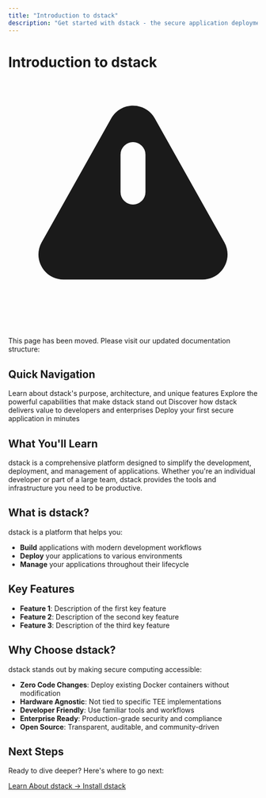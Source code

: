 ```yaml
---
title: "Introduction to dstack"
description: "Get started with dstack - the secure application deployment platform"
---
```


# Introduction to dstack

<div className="bg-yellow-50 border-l-4 border-yellow-400 p-4 mb-6">
  <div className="flex">
    <div className="flex-shrink-0">
      <svg className="h-5 w-5 text-yellow-400" viewBox="0 0 20 20" fill="currentColor">
        <path fillRule="evenodd" d="M8.257 3.099c.765-1.36 2.722-1.36 3.486 0l5.58 9.92c.75 1.334-.213 2.98-1.742 2.98H4.42c-1.53 0-2.493-1.646-1.743-2.98l5.58-9.92zM11 13a1 1 0 11-2 0 1 1 0 012 0zm-1-8a1 1 0 00-1 1v3a1 1 0 002 0V6a1 1 0 00-1-1z" clipRule="evenodd" />
      </svg>
    </div>
    <div className="ml-3">
      <p className="text-sm text-yellow-700">
        This page has been moved. Please visit our updated documentation structure:
      </p>
    </div>
  </div>
</div>

## Quick Navigation

<CardGroup cols={2}>
  <Card title="What is dstack?" icon="info-circle" href="/docs/overview/what-is-dstack">
    Learn about dstack's purpose, architecture, and unique features
  </Card>
  <Card title="Key Features" icon="star" href="/docs/overview/key-features">
    Explore the powerful capabilities that make dstack stand out
  </Card>
  <Card title="Benefits" icon="chart-line" href="/docs/overview/benefits">
    Discover how dstack delivers value to developers and enterprises
  </Card>
  <Card title="Quick Start" icon="rocket" href="/docs/getting-started/first-deployment">
    Deploy your first secure application in minutes
  </Card>
</CardGroup>

## What You'll Learn

dstack is a comprehensive platform designed to simplify the development, deployment, and management of applications. Whether you're an individual developer or part of a large team, dstack provides the tools and infrastructure you need to be productive.

## What is dstack?

dstack is a platform that helps you:

- **Build** applications with modern development workflows
- **Deploy** your applications to various environments
- **Manage** your applications throughout their lifecycle

## Key Features

- **Feature 1**: Description of the first key feature
- **Feature 2**: Description of the second key feature
- **Feature 3**: Description of the third key feature

## Why Choose dstack?

dstack stands out by making secure computing accessible:

- **Zero Code Changes**: Deploy existing Docker containers without modification
- **Hardware Agnostic**: Not tied to specific TEE implementations
- **Developer Friendly**: Use familiar tools and workflows
- **Enterprise Ready**: Production-grade security and compliance
- **Open Source**: Transparent, auditable, and community-driven

## Next Steps

Ready to dive deeper? Here's where to go next:

<div className="mt-6 flex gap-4">
  <a href="/docs/overview/what-is-dstack" className="bg-blue-600 text-white px-6 py-3 rounded-lg hover:bg-blue-700">
    Learn About dstack →
  </a>
  <a href="/docs/getting-started/installation" className="bg-gray-200 text-gray-800 px-6 py-3 rounded-lg hover:bg-gray-300">
    Install dstack
  </a>
</div>

